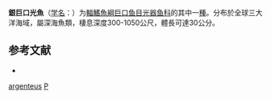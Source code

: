 {{Speciesbox
| taxon = Phosichthys argenteus
| binomial_authority = [[Hutton|Hutton]], 1872
| status = NE
| status_system = IUCN3.1
| synonyms = *''Photichthys argenteus''<br /><small>Hutton, 1872</small>
}}

'''銀巨口光魚'''（[[学名|学名]]：{{lang|la|''Phosichthys argenteus''}}）为[[輻鰭魚綱|輻鰭魚綱]][[巨口鱼目|巨口鱼目]][[光器鱼科|光器鱼科]]的其中一[[種|種]]。分布於全球三大洋海域，屬深海魚類，棲息深度300-1050公尺，體長可達30公分。

== 参考文献 ==
{{refbegin}}
*{{FishBase_species|genus=Phosichthys|species=argenteus|year=2012|month=2}}
{{refend}}

{{魚類小作品}}

{{Taxonbar}}
[[Category:巨口光魚屬|argenteus]]
[[Category:1872年描述的魚類|P]]